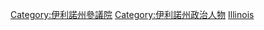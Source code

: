 [[Category:伊利諾州參議院|Category:伊利諾州參議院]]
[[Category:伊利諾州政治人物|Category:伊利諾州政治人物]]
[[Category:美國各州參議員|Illinois]]